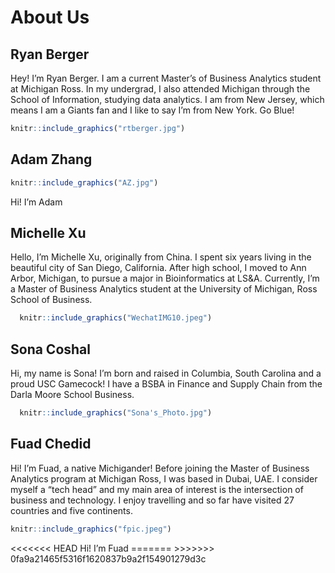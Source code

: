 # About Us

## Ryan Berger

Hey! I'm Ryan Berger. I am a current Master's of Business Analytics student at Michigan Ross. In my undergrad, I also attended Michigan through the School of Information, studying data analytics. I am from New Jersey, which means I am a Giants fan and I like to say I'm from New York. Go Blue!

```r
knitr::include_graphics("rtberger.jpg")
```

## Adam Zhang

```r
knitr::include_graphics("AZ.jpg")
```

Hi! I'm Adam

## Michelle Xu

Hello, I'm Michelle Xu, originally from China. I spent six years living in the beautiful city of San Diego, California. After high school, I moved to Ann Arbor, Michigan, to pursue a major in Bioinformatics at LS&A. Currently, I'm a Master of Business Analytics student at the University of Michigan, Ross School of Business.

```r
  knitr::include_graphics("WechatIMG10.jpeg")
```

## Sona Coshal

Hi, my name is Sona! I'm born and raised in Columbia, South Carolina and a proud USC Gamecock! I have a BSBA in Finance and Supply Chain from the Darla Moore School Business.

```r
  knitr::include_graphics("Sona's_Photo.jpg")
```

## Fuad Chedid

Hi! I'm Fuad, a native Michigander! Before joining the Master of Business Analytics program at Michigan Ross, I was based in Dubai, UAE. I consider myself a "tech head" and my main area of interest is the intersection of business and technology. I enjoy travelling and so far have visited 27 countries and five continents. 

```r
knitr::include_graphics("fpic.jpeg")
```

<<<<<<< HEAD
Hi! I'm Fuad
=======
>>>>>>> 0fa9a21465f5316f1620837b9a2f154901279d3c
